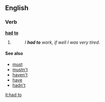 ==English==

===Verb===
'''[[had]] [[to]]'''

# {{past of|[[have to]]}}
#: ''I '''had to''' work, if well I was very tired''.

====See also====
* [[must]]
* [[mustn't]]
* [[haven't]]
* [[have]]
* [[hadn't]]

[[it:had to]]